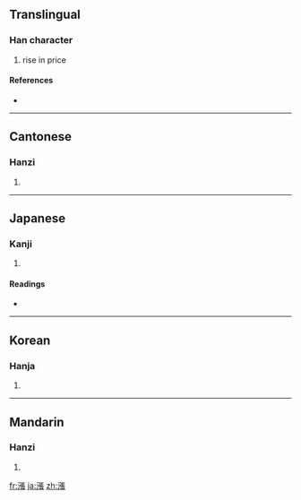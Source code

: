 {{also|涨}}
==Translingual==

===Han character===
{{Han char|rn=85|rad=水|as=11|sn=14|four=3113<sub>2</sub>|canj=水弓尸女 (ENSV)}}

# rise in price

====References====
* {{Han ref|kx=0647.080|dkj=18173|dj=1057.070|hdz=31733.020|uh=6F32|ud=28466|bh=BAA6|bd=47782}}

----

==Cantonese==

===Hanzi===
{{yue-hanzi|jyut=|y=jeung2, jeung3|sim=涨}}

# {{defn|Cantonese|sort=水11}}

----

==Japanese==

===Kanji===
{{ja-kanji|grade=|rs=水11}}

# {{defn|Japanese|sort=水11}}

====Readings====
* {{ja-readings|on=[[ちょう]] (chō)|kun=[[みなぎる]] (minagiru)}}

----

==Korean==

===Hanja===
{{ko-hanja|hangeul=창|eumhun=|rv=chang|mr=ch'ang|y=chang}}

# {{defn|Korean|sort=水11}}

----

==Mandarin==

===Hanzi===
{{cmn-hanzi|sim=涨|pin=[[zhāng]] ([[zhang1]]), [[zhǎng]] ([[zhang3]]), [[zhàng]] ([[zhang4]])|wg=chang<sup>1</sup>, chang<sup>3</sup>, chang<sup>4</sup>}}

# {{defn|Mandarin|sort=水11}}

[[fr:漲]]
[[ja:漲]]
[[zh:漲]]